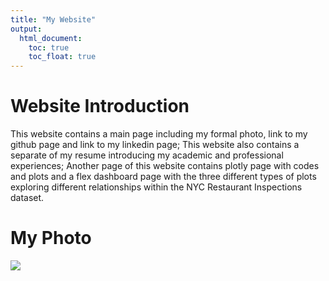 ```yaml
---
title: "My Website"
output: 
  html_document:
    toc: true
    toc_float: true
---
```


#  Website Introduction
This website contains a main page including my formal photo, link to my github page and link to my linkedin page; This website also contains a separate of my resume introducing my academic and professional experiences; Another page of this website contains plotly page with codes and plots and a flex dashboard page with the three different types of plots exploring different relationships within the NYC Restaurant Inspections dataset. 


#  My Photo
![](digital photo.jpg)


